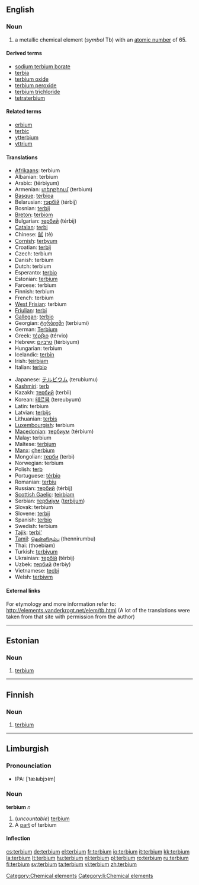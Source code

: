 {{also|Terbium}}
==English==
{{elements|Tb|gadolinium|Gd|dysprosium|Dy}}

===Noun===
{{en-noun|-}}
{{wikipedia}}

# a metallic chemical element (''symbol'' Tb) with an [[atomic number]] of 65.

====Derived terms====
* [[sodium terbium borate]]
* [[terbia]]
* [[terbium oxide]]
* [[terbium peroxide]]
* [[terbium trichloride]]
* [[tetraterbium]]

====Related terms====
* [[erbium]]<!--same etymology-->
* [[terbic]]
* [[ytterbium]]<!--same etymology-->
* [[yttrium]]<!--same etymology-->

====Translations====
{{top}}
* [[Afrikaans]]: terbium
* Albanian: terbium
* Arabic: {{Arab|[[تربيوم]]}} (térbiyum) {{m}}
* Armenian: [[տերբիում]] (terbium)
* [[Basque]]: [[terbioa]]
* Belarusian: [[тэрбiй]] (térbij) {{m}}
* Bosnian: [[terbij]]
* [[Breton]]: [[terbiom]]
* Bulgarian: [[тербий]] (térbij) {{m}}
* [[Catalan]]: [[terbi]]
* Chinese: [[鋱]] (tè)
* [[Cornish]]: [[terbyum]]
* Croatian: [[terbij]]
* Czech: terbium
* Danish: terbium
* Dutch: terbium {{n}}
* Esperanto: [[terbio]]
* Estonian: [[#Estonian|terbium]]
* Faroese: terbium
* Finnish: terbium
* French: terbium {{m}}
* [[West Frisian]]: terbium
* [[Friulian]]: [[terbi]]
* [[Gallegan]]: [[terbio]]
* Georgian: [[ტერბიუმი]] (terbiumi)
* German: [[Terbium]] {{n}}
* Greek: [[τέρβιο]] (térvio) {{n}}
* Hebrew: [[טרביום]] (térbiyum)
* Hungarian: terbium
* Icelandic: [[terbín]]
* Irish: [[teirbiam]]
* Italian: [[terbio]] {{m}}
{{mid}}
* Japanese: [[テルビウム]] (terubiumu)
* [[Kashmiri]]: [[terb]]
* Kazakh: [[тербий]] (terbii)
* Korean: [[테르븀]] (tereubyum)
* Latin: terbium
* Latvian: [[terbijs]]
* Lithuanian: [[terbis]]
* [[Luxembourgish]]: terbium
* [[Macedonian]]: [[тербиум]] (térbium) {{m}}
* Malay: terbium
* Maltese: [[terbjum]]
* [[Manx]]: [[çherbium]]
* Mongolian: [[терби]] (terbi)
* Norwegian: terbium
* Polish: [[terb]] {{m}}
* Portuguese: [[térbio]] {{m}}
* Romanian: [[terbiu]] {{n}}
* Russian: [[тербий]] (térbij) {{m}}
* [[Scottish Gaelic]]: [[teirbiam]]
* Serbian: [[тербиjум]] ([[terbijum]]) {{m}}
* Slovak: terbium
* Slovene: [[terbij]]
* Spanish: [[terbio]] {{m}}
* Swedish: terbium
* [[Tajik]]: [[terbi']]
* [[Tamil]]: [[தென்னிரும்பு]] (thennirumbu)
* Thai: {{Thai|[[เทอร์เบียม]]}} (thoebiam)
* Turkish: [[terbiyum]]
* Ukrainian: [[тербiй]] (térbij) {{m}}
* Uzbek: [[тербий]] (terbiy)
* Vietnamese: [[tecbi]]
* Welsh: [[terbiwm]]
{{bottom}}

====External links====
For etymology and more information refer to:
http://elements.vanderkrogt.net/elem/tb.html
(A lot of the translations were taken from that site with permission from the author)

[[Category:Chemical elements]]

----

==Estonian==

===Noun===
{{infl|et|noun}}

# {{element|lang=et}} [[#English|terbium]]

----

==Finnish==
{{wikipedia|lang=fi}}

===Noun===
{{fi-noun}}

# {{element|lang=fi}} [[#English|terbium]]

----

== Limburgish ==
=== Pronounciation ===
* IPA: [ˈtæ˨ʁbjɔ˧m]

=== Noun ===
'''terbium''' ''n''
# (''uncountable'') [[terbium#English|terbium]] 
# A [[part]] of terbium

==== Inflection ====
{{li-noun-um|terbi}}

[[Category:li:Chemical elements]]


[[cs:terbium]]
[[de:terbium]]
[[el:terbium]]
[[fr:terbium]]
[[io:terbium]]
[[it:terbium]]
[[kk:terbium]]
[[la:terbium]]
[[lt:terbium]]
[[hu:terbium]]
[[nl:terbium]]
[[pl:terbium]]
[[ro:terbium]]
[[ru:terbium]]
[[fi:terbium]]
[[sv:terbium]]
[[ta:terbium]]
[[vi:terbium]]
[[zh:terbium]]